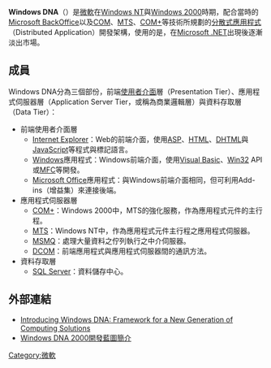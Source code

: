 {{Unreferenced|time=2016-12-23T10:48:32+00:00}}
{{noteTA|G1=IT}}
'''Windows DNA'''（{{lang-en|Windows Distributed interNet Application architecture}}）是[[微軟|微軟]]在[[Windows_NT|Windows NT]]與[[Windows_2000|Windows 2000]]時期，配合當時的[[Microsoft_Servers|Microsoft BackOffice]]以及[[COM|COM]]、[[Microsoft_Transaction_Server|MTS]]、[[COM+|COM+]]等技術所規劃的[[分散式應用程式|分散式應用程式]]（Distributed Application）開發架構，使用的是{{tsl|en|Multitier architecture|多層次架構}}，在[[Microsoft_.NET|Microsoft .NET]]出現後逐漸淡出市場。

== 成員 ==

Windows DNA分為三個部份，前端[[使用者介面|使用者介面]]層（Presentation Tier）、應用程式伺服器層（Application Server Tier，或稱為商業邏輯層）與資料存取層（Data Tier）：

* 前端使用者介面層
** [[Internet_Explorer|Internet Explorer]]：Web的前端介面，使用[[ASP|ASP]]、[[HTML|HTML]]、[[DHTML|DHTML]]與[[JavaScript|JavaScript]]等程式與標記語言。
** [[Windows|Windows]]應用程式：Windows前端介面，使用[[Visual_Basic|Visual Basic]]、[[Win32|Win32]] API或[[MFC|MFC]]等開發。
** [[Microsoft_Office|Microsoft Office]]應用程式：與Windows前端介面相同，但可利用Add-ins（增益集）來連接後端。
* 應用程式伺服器層
** [[Microsoft_Component_Service|COM+]]：Windows 2000中，MTS的強化服務，作為應用程式元件的主行程。
** [[Microsoft_Transaction_Server|MTS]]：Windows NT中，作為應用程式元件主行程之應用程式伺服器。
** [[Microsoft_Message_Queuing|MSMQ]]：處理大量資料之佇列執行之中介伺服器。
** [[Distributed_COM|DCOM]]：前端應用程式與應用程式伺服器間的通訊方法。
* 資料存取層
** [[SQL_Server|SQL Server]]：資料儲存中心。

== 外部連結 ==

* [https://web.archive.org/web/20081202133136/http://www.microsoft.com/technet/archive/itsolutions/intranet/plan/introdna.mspx?mfr=true Introducing Windows DNA: Framework for a New Generation of Computing Solutions]
* [https://web.archive.org/web/20080924103218/http://www.dbworld.com.tw/member/article/000915c.htm Windows DNA 2000開發藍圖簡介]

{{Microsoft APIs}}

[[Category:微軟|Category:微軟]]